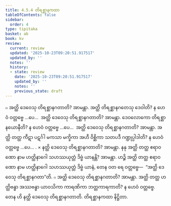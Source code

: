 ```yaml
---
title: 4.5.4 တိရစ္ဆာနကထာ
tableOfContents: false
sidebar:
  order: 4
type: tipitaka
basket: ab
book: kv
review:
  current: review
  updated: '2025-10-23T09:20:51.917517'
  updated_by: ''
  notes: ''
  history:
  - state: review
    date: '2025-10-23T09:20:51.917517'
    updated_by: ''
    notes: ''
    previous_state: draft
---
```



<ReviewStatus review={frontmatter.review} showDetails={true} />

<HypothesisAnnotation frontmatter={frontmatter} />

<DynamicBreadcrumb />

<Division number="869" book="kv" e="ch" v="32" p="432">

<Paragraph number="2676" book="kv">
๐ အတ္ထိ ဒေဝေသု တိရစ္ဆာနဂတာတိ? အာမန္တာ. အတ္ထိ တိရစ္ဆာနဂတေသု ဒေဝါတိ? န ဟေဝံ ဝတ္တဗ္ဗေ …ပေ…  အတ္ထိ ဒေဝေသု တိရစ္ဆာနဂတာတိ? အာမန္တာ. ဒေဝလောကော တိရစ္ဆာနယောနီတိ? န ဟေဝံ ဝတ္တဗ္ဗေ …ပေ…  အတ္ထိ ဒေဝေသု တိရစ္ဆာနဂတာတိ? အာမန္တာ. အတ္ထိ တတ္ထ ကီဋာ ပဋင်္ဂါ မကသာ မက္ခိကာ အဟီ ဝိစ္ဆိကာ သတပဒီ ဂဏ္ဍုပ္ပါဒါတိ? န ဟေဝံ ဝတ္တဗ္ဗေ …ပေ… .
</Paragraph>

</Division>
<Division number="870" book="kv" e="ch" v="32" p="432">

<Paragraph number="2677" book="kv">
× နတ္ထိ ဒေဝေသု တိရစ္ဆာနဂတာတိ? အာမန္တာ. နနု အတ္ထိ တတ္ထ ဧရာဝဏော နာမ ဟတ္ထိနာဂေါ သဟဿယုတ္တံ ဒိဗ္ဗံ ယာနန္တိ? အာမန္တာ. ဟဉ္စိ အတ္ထိ တတ္ထ ဧရာဝဏော နာမ ဟတ္ထိနာဂေါ သဟဿယုတ္တံ ဒိဗ္ဗံ ယာနံ, တေန ဝတ ရေ ဝတ္တဗ္ဗေ—  “အတ္ထိ ဒေဝေသု တိရစ္ဆာနဂတာ”တိ.
</Paragraph>

</Division>
<Division number="871" book="kv" e="ch" v="32" p="432">

<Paragraph number="2678" book="kv">
๐ အတ္ထိ ဒေဝေသု တိရစ္ဆာနဂတာတိ? အာမန္တာ. အတ္ထိ တတ္ထ ဟတ္ထိဗန္ဓာ အဿဗန္ဓာ ယာဝသိကာ ကာရဏိကာ ဘတ္တကာရကာတိ? န ဟေဝံ ဝတ္တဗ္ဗေ. တေန ဟိ နတ္ထိ ဒေဝေသု တိရစ္ဆာနဂတာတိ.

</Paragraph>
</Division>

<Paragraph number="2679" type="center" book="kv">
တိရစ္ဆာနကထာ နိဋ္ဌိတာ.
</Paragraph>